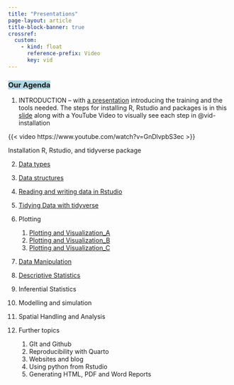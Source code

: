 ```yaml
---
title: "Presentations"
page-layout: article
title-block-banner: true
crossref:
  custom:
    - kind: float
      reference-prefix: Video
      key: vid
---
```



### [Our Agenda]{style="background: lightblue; color: color"}  


1. INTRODUCTION -- with [a presentation](https://raw.githack.com/lugoga/kitaa/main/slides/1.prerequisite.html#/key-concepts) introducing the training and the tools needed. The steps for installing R, Rstudio and packages is in this [slide](https://raw.githack.com/lugoga/kitaa/main/slides/2.%20installs.html#/title-slide) along with a YouTube Video to visually see each step in @vid-installation


::: {#vid-installation}

{{< video https://www.youtube.com/watch?v=GnDlvpbS3ec >}}

<!-- {{< video https://www.youtube.com/watch?v=shjEeLT7CaU >}} -->

Installation R, Rstudio, and tidyverse package

:::



2. [Data types](https://raw.githack.com/lugoga/kitaa/main/slides/4.data_types.html#/title-slide)
3. [Data structures](https://raw.githack.com/lugoga/kitaa/main/slides/5.data_structure.html)
4. [Reading and writing data in Rstudio](https://raw.githack.com/lugoga/kitaa/main/slides/6.xlds_csv_format.html)
5. [Tidying Data with tidyverse](https://raw.githack.com/lugoga/kitaa/main/slides/7.%20data_manipulation.html#/title-slide)
7. Plotting
      1. [Plotting and Visualization_A](https://raw.githack.com/lugoga/kitaa/main/slides/7_data_visualization.html#/title-slide)
      1. [Plotting and Visualization_B](https://raw.githack.com/lugoga/kitaa/main/slides/8_data_visualization.html)
      1. [Plotting and Visualization_C](https://raw.githack.com/lugoga/kitaa/main/slides/9_ggplot2_continues.html)
8. [Data Manipulation](https://raw.githack.com/lugoga/kitaa/main/slides/10_data_mannipulation.html#/title-slide)
9. [Descriptive Statistics](https://lugoga.github.io/kitaa/posts/stats0/)
10. Inferential Statistics
11. Modelling and simulation
12. Spatial Handling and Analysis
13. Further topics
  
    1. GIt and Github
    1. Reproducibility with Quarto
    1. Websites and blog
    1. Using python from Rstudio
    1. Generating HTML, PDF and Word Reports
    
 
